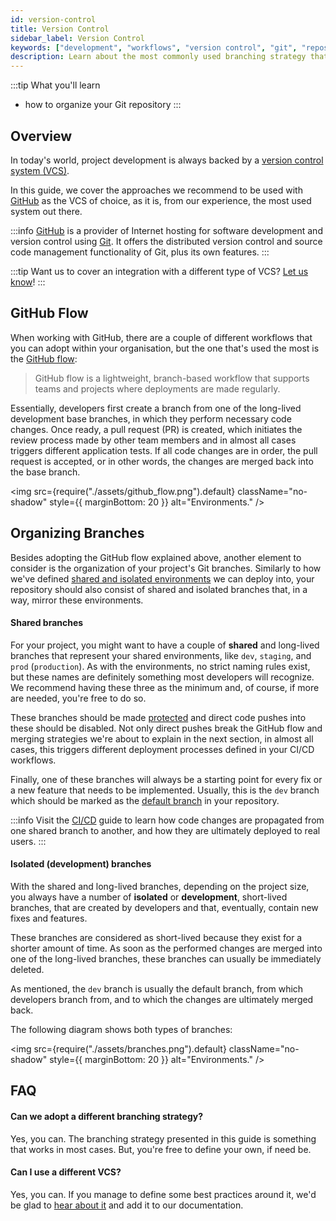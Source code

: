 ```yaml
---
id: version-control
title: Version Control
sidebar_label: Version Control
keywords: ["development", "workflows", "version control", "git", "repository", "branching", "pull request"]
description: Learn about the most commonly used branching strategy that you can adopt for your project.
---
```


:::tip What you'll learn
- how to organize your Git repository
:::

## Overview

In today's world, project development is always backed by a [version control system (VCS)](https://en.wikipedia.org/wiki/Version_control).

In this guide, we cover the approaches we recommend to be used with [GitHub](https://en.wikipedia.org/wiki/GitHub) as the VCS of choice, as it is, from our experience, the most used system out there.

:::info
[GitHub](https://en.wikipedia.org/wiki/GitHub) is a provider of Internet hosting for software development and version control using [Git](https://www.git-scm.com/book/en/v2/Getting-Started-What-is-Git%3F). It offers the distributed version control and source code management functionality of Git, plus its own features.
:::

:::tip
Want us to cover an integration with a different type of VCS? [Let us know](https://www.webiny.com/slack)!
:::

## GitHub Flow

When working with GitHub, there are a couple of different workflows that you can adopt within your organisation, but the one that's used the most is the [GitHub flow](https://guides.github.com/introduction/flow/):

> GitHub flow is a lightweight, branch-based workflow that supports teams and projects where deployments are made regularly.

Essentially, developers first create a branch from one of the long-lived development base branches, in which they perform necessary code changes. Once ready, a pull request (PR) is created, which initiates the review process made by other team members and in almost all cases triggers different application tests. If all code changes are in order, the pull request is accepted, or in other words, the changes are merged back into the base branch.

<!-- vale off -->

<img
  src={require("./assets/github_flow.png").default}
  className="no-shadow"
  style={{ marginBottom: 20 }}
  alt="Environments."
/>

<!-- vale on -->

## Organizing Branches

Besides adopting the GitHub flow explained above, another element to consider is the organization of your project's Git branches. Similarly to how we've defined [shared and isolated environments](/docs/how-to-guides/development/workflows/environments) we can deploy into, your repository should also consist of shared and isolated branches that, in a way, mirror these environments.

#### Shared branches

For your project, you might want to have a couple of **shared** and long-lived branches that represent your shared environments, like `dev`, `staging`, and `prod` (`production`). As with the environments, no strict naming rules exist, but these names are definitely something most developers will recognize. We recommend having these three as the minimum and, of course, if more are needed, you're free to do so.

These branches should be made [protected](https://docs.github.com/en/github/administering-a-repository/about-protected-branches) and direct code pushes into these should be disabled. Not only direct pushes break the GitHub flow and merging strategies we're about to explain in the next section, in almost all cases, this triggers different deployment processes defined in your CI/CD workflows.

Finally, one of these branches will always be a starting point for every fix or a new feature that needs to be implemented. Usually, this is the `dev` branch which should be marked as the [default branch](https://docs.github.com/en/github/administering-a-repository/changing-the-default-branch) in your repository.

:::info
Visit the [CI/CD](#) guide to learn how code changes are propagated from one shared branch to another, and how they are ultimately deployed to real users.
:::

#### Isolated (development) branches

With the shared and long-lived branches, depending on the project size, you always have a number of **isolated** or **development**, short-lived branches, that are created by developers and that, eventually, contain new fixes and features.

These branches are considered as short-lived because they exist for a shorter amount of time. As soon as the performed changes are merged into one of the long-lived branches, these branches can usually be immediately deleted.

As mentioned, the `dev` branch is usually the default branch, from which developers branch from, and to which the changes are ultimately merged back.

The following diagram shows both types of branches:

<!-- vale off -->

<img
  src={require("./assets/branches.png").default}
  className="no-shadow"
  style={{ marginBottom: 20 }}
  alt="Environments."
/>

<!-- vale on -->

## FAQ

#### Can we adopt a different branching strategy?

Yes, you can. The branching strategy presented in this guide is something that works in most cases. But, you're free to define your own, if need be.

#### Can I use a different VCS?

Yes, you can. If you manage to define some best practices around it, we'd be glad to [hear about it](https://www.webiny.com/slack/) and add it to our documentation.
